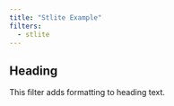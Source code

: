```yaml
---
title: "Stlite Example"
filters:
  - stlite
---
```


## Heading

This filter adds formatting to heading text.


